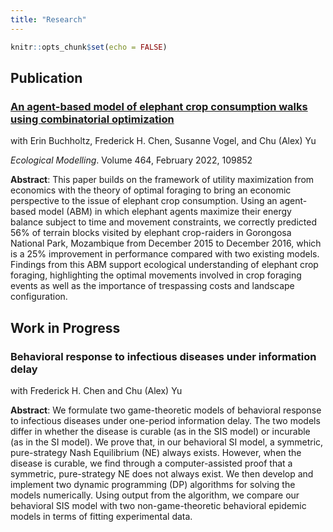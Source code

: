 ```yaml
---
title: "Research"
---
```


```r
knitr::opts_chunk$set(echo = FALSE)
```

## Publication

### [An agent-based model of elephant crop consumption walks using combinatorial optimization](https://www.sciencedirect.com/science/article/pii/S0304380021003902)

with Erin Buchholtz, Frederick H. Chen, Susanne Vogel, and Chu (Alex) Yu

*Ecological Modelling*. Volume 464, February 2022, 109852

**Abstract**:
This paper builds on the framework of utility maximization from economics with the theory of optimal foraging to bring an economic perspective to the issue of elephant crop consumption. Using an agent-based model (ABM) in which elephant agents maximize their energy balance subject to time and movement constraints, we correctly predicted 56\% of terrain blocks visited by elephant crop-raiders in Gorongosa National Park, Mozambique from December 2015 to December 2016, which is a 25\% improvement in performance compared with two existing models. Findings from this ABM support ecological understanding of elephant crop foraging, highlighting the optimal movements involved in crop foraging events as well as the importance of trespassing costs and landscape configuration.

## Work in Progress

### Behavioral response to infectious diseases under information delay


with Frederick H. Chen and Chu (Alex) Yu

**Abstract**:
We formulate two game-theoretic models of behavioral response to infectious diseases under one-period information delay. The two models differ in whether the disease is curable (as in the SIS model) or incurable (as in the SI model). We prove that, in our behavioral SI model, a symmetric, pure-strategy Nash Equilibrium (NE) always exists. However, when the disease is curable, we find through a computer-assisted proof that a symmetric, pure-strategy NE does not always exist. We then develop and implement two dynamic programming (DP) algorithms for solving the models numerically. Using output from the algorithm, we compare our behavioral SIS model with two non-game-theoretic behavioral epidemic models in terms of fitting experimental data.




